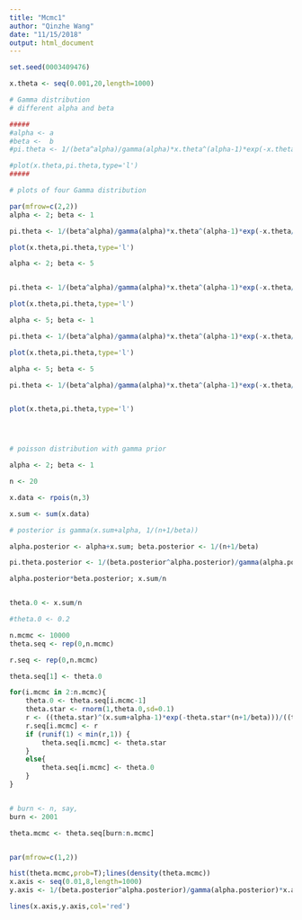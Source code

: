 ```yaml
---
title: "Mcmc1"
author: "Qinzhe Wang"
date: "11/15/2018"
output: html_document
---
```

```r

set.seed(0003409476)

x.theta <- seq(0.001,20,length=1000)

# Gamma distribution
# different alpha and beta

#####
#alpha <- a
#beta <-  b
#pi.theta <- 1/(beta^alpha)/gamma(alpha)*x.theta^(alpha-1)*exp(-x.theta/beta)

#plot(x.theta,pi.theta,type='l')
#####

# plots of four Gamma distribution

par(mfrow=c(2,2))
alpha <- 2; beta <- 1

pi.theta <- 1/(beta^alpha)/gamma(alpha)*x.theta^(alpha-1)*exp(-x.theta/beta)

plot(x.theta,pi.theta,type='l')

alpha <- 2; beta <- 5


pi.theta <- 1/(beta^alpha)/gamma(alpha)*x.theta^(alpha-1)*exp(-x.theta/beta)

plot(x.theta,pi.theta,type='l')

alpha <- 5; beta <- 1

pi.theta <- 1/(beta^alpha)/gamma(alpha)*x.theta^(alpha-1)*exp(-x.theta/beta)

plot(x.theta,pi.theta,type='l')

alpha <- 5; beta <- 5

pi.theta <- 1/(beta^alpha)/gamma(alpha)*x.theta^(alpha-1)*exp(-x.theta/beta)


plot(x.theta,pi.theta,type='l')




# poisson distribution with gamma prior

alpha <- 2; beta <- 1

n <- 20

x.data <- rpois(n,3)

x.sum <- sum(x.data)

# posterior is gamma(x.sum+alpha, 1/(n+1/beta))

alpha.posterior <- alpha+x.sum; beta.posterior <- 1/(n+1/beta)

pi.theta.posterior <- 1/(beta.posterior^alpha.posterior)/gamma(alpha.posterior)*x.theta^(alpha.posterior-1)*exp(-x.theta/beta.posterior)

alpha.posterior*beta.posterior; x.sum/n


theta.0 <- x.sum/n

#theta.0 <- 0.2

n.mcmc <- 10000
theta.seq <- rep(0,n.mcmc)

r.seq <- rep(0,n.mcmc)

theta.seq[1] <- theta.0

for(i.mcmc in 2:n.mcmc){
	theta.0 <- theta.seq[i.mcmc-1]
	theta.star <- rnorm(1,theta.0,sd=0.1)
	r <- ((theta.star)^(x.sum+alpha-1)*exp(-theta.star*(n+1/beta)))/((theta.0)^(x.sum+alpha-1)*exp(-theta.0*(n+1/beta)))
	r.seq[i.mcmc] <- r
	if (runif(1) < min(r,1)) {
		theta.seq[i.mcmc] <- theta.star
	}
	else{
		theta.seq[i.mcmc] <- theta.0
	}
}


# burn <- n, say,
burn <- 2001

theta.mcmc <- theta.seq[burn:n.mcmc]


par(mfrow=c(1,2))

hist(theta.mcmc,prob=T);lines(density(theta.mcmc))
x.axis <- seq(0.01,8,length=1000)
y.axis <- 1/(beta.posterior^alpha.posterior)/gamma(alpha.posterior)*x.axis^(alpha.posterior-1)*exp(-x.axis/beta.posterior)

lines(x.axis,y.axis,col='red')


```